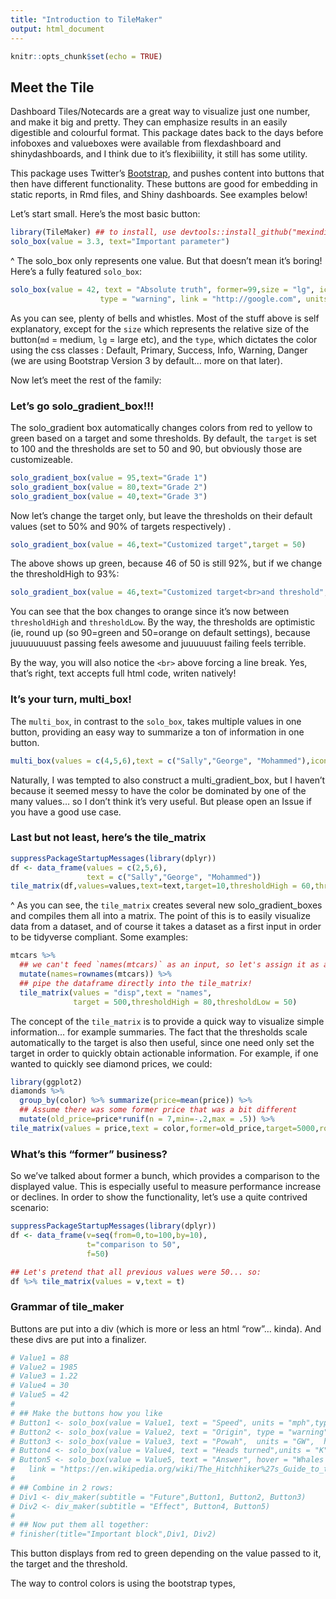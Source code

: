 ```yaml
---
title: "Introduction to TileMaker"
output: html_document
---
```


```r
knitr::opts_chunk$set(echo = TRUE)
```

## Meet the Tile

Dashboard Tiles/Notecards are a great way to visualize just one number, and make it big and pretty. They can emphasize results in an easily digestible and colourful format. This package dates back to the days before infoboxes and valueboxes were available from flexdashboard and shinydashboards, and I think due to it's flexibiility, it still has some utility.

This package uses Twitter's [Bootstrap](https://getbootstrap.com/), and pushes content into buttons that then have different functionality. These buttons are good for embedding in static reports, in Rmd files, and Shiny dashboards. See examples below!

Let's start small. Here's the most basic button:

```r
library(TileMaker) ## to install, use devtools::install_github("mexindian/TileMaker")
solo_box(value = 3.3, text="Important parameter")

```

^ The solo_box only represents one value. But that doesn't mean it's boring! Here's a fully featured `solo_box`:

```r
solo_box(value = 42, text = "Absolute truth", former=99,size = "lg", icon = "check",
                    type = "warning", link = "http://google.com", units = "kg", hover = "I believe in fairies", textModifier="h3")
```

As you can see, plenty of bells and whistles. Most of the stuff above is self explanatory, except for the `size` which represents the relative size of the button(`md` = medium, `lg` = large etc), and the `type`, which dictates the color using the css classes : Default, Primary, Success, Info, Warning, Danger (we are using Bootstrap Version 3 by default... more on that later).

Now let's meet the rest of the family:

### Let's go solo_gradient_box!!!

The solo_gradient box automatically changes colors from red to yellow to green based on a target and some thresholds. By default, the `target` is set to 100 and the thresholds are set to 50 and 90, but obviously those are customizeable.

```r
solo_gradient_box(value = 95,text="Grade 1")
solo_gradient_box(value = 80,text="Grade 2")
solo_gradient_box(value = 40,text="Grade 3")
```

Now let's change the target only, but leave the thresholds on their default values (set to 50% and 90% of targets respectively) .

```r
solo_gradient_box(value = 46,text="Customized target",target = 50)

```

The above shows up green, because 46 of 50 is still 92%, but if we change the thresholdHigh to 93%:

```r
solo_gradient_box(value = 46,text="Customized target<br>and threshold",target = 50,thresholdHigh = 93)
```

You can see that the box changes to orange since it's now between `thresholdHigh` and `thresholdLow`. By the way, the thresholds are optimistic (ie, round up (so 90=green and 50=orange on default settings), because juuuuuuuust passing feels awesome and juuuuuust failing feels terrible.

By the way, you will also notice the `<br>` above forcing a line break. Yes, that's right, text accepts full html code, writen natively!

### It's your turn, multi_box!

The `multi_box`, in contrast to the `solo_box`, takes multiple values in one button, providing an easy way to summarize a ton of information in one button.

```r
multi_box(values = c(4,5,6),text = c("Sally","George", "Mohammed"),icons = c("check","plus","calendar"),title = "Candidates")

```

Naturally, I was tempted to also construct a multi_gradient_box, but I haven't because it seemed messy to have the color be dominated by one of the many values... so I don't think it's very useful. But please open an Issue if you have a good use case.

### Last but not least, here's the tile_matrix

```r
suppressPackageStartupMessages(library(dplyr))
df <- data_frame(values = c(2,5,6),
                 text = c("Sally","George", "Mohammed"))
tile_matrix(df,values=values,text=text,target=10,thresholdHigh = 60,thresholdLow = 40)

```

^ As you can see, the `tile_matrix` creates several new solo_gradient_boxes and compiles them all into a matrix. The point of this is to easily visualize data from a dataset, and of course it takes a dataset as a first input in order to be tidyverse compliant. Some examples:

```r
mtcars %>%
  ## we can't feed `names(mtcars)` as an input, so let's assign it as a column heading
  mutate(names=rownames(mtcars)) %>%
  ## pipe the dataframe directly into the tile_matrix! 
  tile_matrix(values = "disp",text = "names",
              target = 500,thresholdHigh = 80,thresholdLow = 50)

```

The concept of the `tile_matrix` is to provide a quick way to visualize simple information... for example summaries. The fact that the thresholds scale automatically to the target is also then useful, since one need only set the target in order to quickly obtain actionable information. For example, if one wanted to quickly see diamond prices, we could:

```r
library(ggplot2)
diamonds %>%
  group_by(color) %>% summarize(price=mean(price)) %>% 
  ## Assume there was some former price that was a bit different
  mutate(old_price=price*runif(n = 7,min=-.2,max = .5)) %>%
tile_matrix(values = price,text = color,former=old_price,target=5000,roundVal = 0)
```

### What's this "former" business?

So we've talked about former a bunch, which provides a comparison to the displayed value. This is especially useful to measure performance increase or declines. In order to show the functionality, let's use a quite contrived scenario:

```r
suppressPackageStartupMessages(library(dplyr))
df <- data_frame(v=seq(from=0,to=100,by=10),
                 t="comparison to 50",
                 f=50)

## Let's pretend that all previous values were 50... so:
df %>% tile_matrix(values = v,text = t)
```

### Grammar of tile_maker
Buttons are put into a div (which is more or less an html "row"... kinda). And these divs are put into a finalizer.

```r
# Value1 = 88
# Value2 = 1985
# Value3 = 1.22
# Value4 = 30
# Value5 = 42
# 
# ## Make the buttons how you like
# Button1 <- solo_box(value = Value1, text = "Speed", units = "mph",type = "danger")
# Button2 <- solo_box(value = Value2, text = "Origin", type = "warning")
# Button3 <- solo_box(value = Value3, text = "Powah",  units = "GW",  hover = "Great Scott!",type="success")
# Button4 <- solo_box(value = Value4, text = "Heads turned",units = "K",type="info")
# Button5 <- solo_box(value = Value5, text = "Answer", hover = "Whales rule. Petunias suck",
#   link = "https://en.wikipedia.org/wiki/The_Hitchhiker%27s_Guide_to_the_Galaxy",type="primary")
# 
# ## Combine in 2 rows:
# Div1 <- div_maker(subtitle = "Future",Button1, Button2, Button3)
# Div2 <- div_maker(subtitle = "Effect", Button4, Button5)
# 
# ## Now put them all together:
# finisher(title="Important block",Div1, Div2)
```

This button displays from red to green depending on the value passed to it, the target and the threshold.



The way to control colors is using the bootstrap types, 
